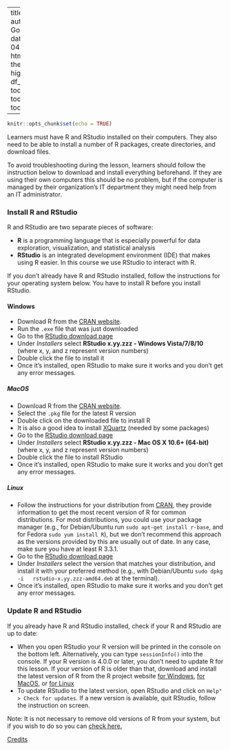 
---
title: "R Setup"
author: "Sandra Godinho Silva"
date: "2021-04"
output: 
  html_document:
    theme: cosmo
    highlight: tango
    df_print: paged
    toc: true
    toc_float: true
    toc_depth: 4
  
---


```r
knitr::opts_chunk$set(echo = TRUE)
```



Learners must have R and RStudio installed on their computers. They also need 
to be able to install a number of R packages, create directories, and download 
files.

To avoid troubleshooting during the lesson, learners should follow the 
instruction below to download and install everything beforehand.
If they are using their own computers this should be no problem, 
but if the computer is managed by their organization's IT department 
they might need help from an IT administrator. 

### Install R and RStudio

R and RStudio are two separate pieces of software: 

* **R** is a programming language that is especially powerful for data 
  exploration, visualization, and statistical analysis
* **RStudio** is an integrated development environment (IDE) that makes using 
  R easier. In this course we use RStudio to interact with R. 
  
If you don't already have R and RStudio installed, follow the instructions for 
your operating system below. You have to install R before you install RStudio. 

#### Windows

* Download R from the 
  [CRAN website](https://cran.r-project.org/bin/windows/base/release.htm).
* Run the `.exe` file that was just downloaded
* Go to the [RStudio download page](https://www.rstudio.com/products/rstudio/download/#download)
* Under *Installers* select **RStudio x.yy.zzz - Windows
  Vista/7/8/10** (where x, y, and z represent version numbers)
* Double click the file to install it
* Once it's installed, open RStudio to make sure it works and you don't get any
  error messages.

##### MacOS

* Download R from
  the [CRAN website](https://cran.r-project.org/bin/macosx/).
* Select the `.pkg` file for the latest R version
* Double click on the downloaded file to install R
* It is also a good idea to install [XQuartz](https://www.xquartz.org/) (needed
  by some packages)
* Go to the [RStudio download page](https://www.rstudio.com/products/rstudio/download/#download)
* Under *Installers* select **RStudio x.yy.zzz - Mac OS X 10.6+ (64-bit)**
  (where x, y, and z represent version numbers)
* Double click the file to install RStudio
* Once it's installed, open RStudio to make sure it works and you don't get any
  error messages.

##### Linux

* Follow the instructions for your distribution
  from [CRAN](https://cloud.r-project.org/bin/linux), they provide information
  to get the most recent version of R for common distributions. For most
  distributions, you could use your package manager (e.g., for Debian/Ubuntu run
  `sudo apt-get install r-base`, and for Fedora `sudo yum install R`), but we
  don't recommend this approach as the versions provided by this are
  usually out of date. In any case, make sure you have at least R 3.3.1.
* Go to the
  [RStudio download page](https://www.rstudio.com/products/rstudio/download/#download)
* Under *Installers* select the version that matches your distribution, and
  install it with your preferred method (e.g., with Debian/Ubuntu `sudo dpkg -i
  rstudio-x.yy.zzz-amd64.deb` at the terminal).
* Once it's installed, open RStudio to make sure it works and you don't get any
  error messages.

### Update R and RStudio

If you already have R and RStudio installed, check if your R and RStudio are 
up to date:

* When you open RStudio your R version will be printed in the console on 
  the bottom left. Alternatively, you can type `sessionInfo()` into the console.
  If your R version is 4.0.0 or later, you don't need to update R for this 
  lesson. If your version of R is older than that, download and install the 
  latest version of R from the R project website
  [for Windows](https://cran.r-project.org/bin/windows/base/), 
  [for MacOS](https://cran.r-project.org/bin/macosx/),
  or [for Linux](https://cran.r-project.org/bin/linux/)
* To update RStudio to the latest version, open RStudio and click on 
  `Help" > Check for updates`. If a new version is available, quit RStudio, 
  follow the instruction on screen.
  
Note: It is not necessary to remove old versions of R from your system, 
but if you wish to do so you can 
[check here.](https://cran.r-project.org/bin/windows/base/rw-FAQ.html#How-do-I-UNinstall-R_003f) 
  
[Credits](https://datacarpentry.org/R-ecology-lesson/#Install_R_and_RStudio)


